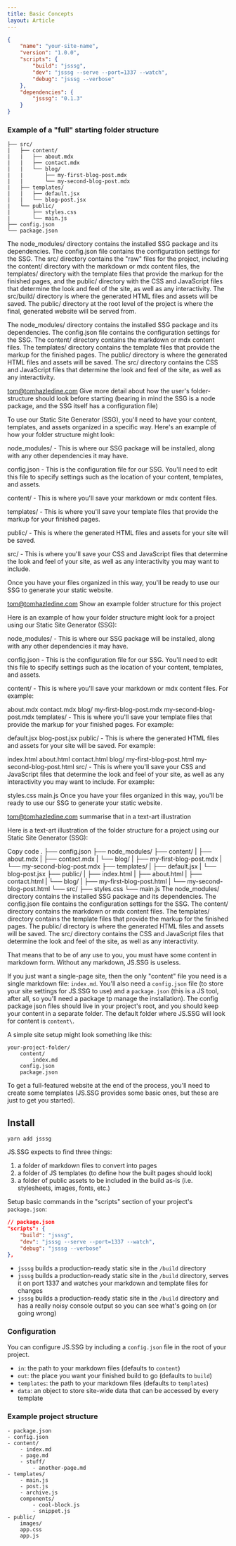 ```yaml
---
title: Basic Concepts
layout: Article
---
```


```json
{
    "name": "your-site-name",
    "version": "1.0.0",
    "scripts": {
        "build": "jsssg",
        "dev": "jsssg --serve --port=1337 --watch",
        "debug": "jsssg --verbose"
    },
    "dependencies": {
        "jsssg": "0.1.3"
    }
}
```

### Example of a "full" starting folder structure

```
├── src/
|   ├── content/
|   |   ├── about.mdx
|   |   ├── contact.mdx
|   |   └── blog/
|   |       ├── my-first-blog-post.mdx
|   |       └── my-second-blog-post.mdx
|   ├── templates/
|   |   ├── default.jsx
|   |   └── blog-post.jsx
|   └── public/
|       ├── styles.css
|       └── main.js
├── config.json
└── package.json
```

The node_modules/ directory contains the installed SSG package and its dependencies. The config.json file contains the configuration settings for the SSG. The src/ directory contains the "raw" files for the project, including the content/ directory with the markdown or mdx content files, the templates/ directory with the template files that provide the markup for the finished pages, and the public/ directory with the CSS and JavaScript files that determine the look and feel of the site, as well as any interactivity. The src/build/ directory is where the generated HTML files and assets will be saved. The public/ directory at the root level of the project is where the final, generated website will be served from.

The node_modules/ directory contains the installed SSG package and its dependencies. The config.json file contains the configuration settings for the SSG. The content/ directory contains the markdown or mdx content files. The templates/ directory contains the template files that provide the markup for the finished pages. The public/ directory is where the generated HTML files and assets will be saved. The src/ directory contains the CSS and JavaScript files that determine the look and feel of the site, as well as any interactivity.

tom@tomhazledine.com
Give more detail about how the user's folder-structure should look before starting (bearing in mind the SSG is a node package, and the SSG itself has a configuration file)

To use our Static Site Generator (SSG), you'll need to have your content, templates, and assets organized in a specific way. Here's an example of how your folder structure might look:

node_modules/ - This is where our SSG package will be installed, along with any other dependencies it may have.

config.json - This is the configuration file for our SSG. You'll need to edit this file to specify settings such as the location of your content, templates, and assets.

content/ - This is where you'll save your markdown or mdx content files.

templates/ - This is where you'll save your template files that provide the markup for your finished pages.

public/ - This is where the generated HTML files and assets for your site will be saved.

src/ - This is where you'll save your CSS and JavaScript files that determine the look and feel of your site, as well as any interactivity you may want to include.

Once you have your files organized in this way, you'll be ready to use our SSG to generate your static website.

tom@tomhazledine.com
Show an example folder structure for this project

Here is an example of how your folder structure might look for a project using our Static Site Generator (SSG):

node_modules/ - This is where our SSG package will be installed, along with any other dependencies it may have.

config.json - This is the configuration file for our SSG. You'll need to edit this file to specify settings such as the location of your content, templates, and assets.

content/ - This is where you'll save your markdown or mdx content files. For example:

about.mdx
contact.mdx
blog/
my-first-blog-post.mdx
my-second-blog-post.mdx
templates/ - This is where you'll save your template files that provide the markup for your finished pages. For example:

default.jsx
blog-post.jsx
public/ - This is where the generated HTML files and assets for your site will be saved. For example:

index.html
about.html
contact.html
blog/
my-first-blog-post.html
my-second-blog-post.html
src/ - This is where you'll save your CSS and JavaScript files that determine the look and feel of your site, as well as any interactivity you may want to include. For example:

styles.css
main.js
Once you have your files organized in this way, you'll be ready to use our SSG to generate your static website.

tom@tomhazledine.com
summarise that in a text-art illustration

Here is a text-art illustration of the folder structure for a project using our Static Site Generator (SSG):

Copy code
.
├── config.json
├── node_modules/
├── content/
| ├── about.mdx
| ├── contact.mdx
| └── blog/
| ├── my-first-blog-post.mdx
| └── my-second-blog-post.mdx
├── templates/
| ├── default.jsx
| └── blog-post.jsx
├── public/
| ├── index.html
| ├── about.html
| ├── contact.html
| └── blog/
| ├── my-first-blog-post.html
| └── my-second-blog-post.html
└── src/
├── styles.css
└── main.js
The node_modules/ directory contains the installed SSG package and its dependencies. The config.json file contains the configuration settings for the SSG. The content/ directory contains the markdown or mdx content files. The templates/ directory contains the template files that provide the markup for the finished pages. The public/ directory is where the generated HTML files and assets will be saved. The src/ directory contains the CSS and JavaScript files that determine the look and feel of the site, as well as any interactivity.

That means that to be of any use to you, you must have some content in markdown form. Without any markdown, JS.SSG is useless.

If you just want a single-page site, then the only "content" file you need is a single markdown file: `index.md`. You'll also need a `config.json` file (to store your site settings for JS.SSG to use) and a `package.json` (this is a JS tool, after all, so you'll need a package tp manage the installation). The config package json files should live in your project's root, and you should keep your content in a separate folder. The default folder where JS.SSG will look for content is `content\`.

A simple site setup might look something like this:

```
your-project-folder/
    content/
        index.md
    config.json
    package.json
```

To get a full-featured website at the end of the process, you'll need to create some templates (JS.SSG provides some basic ones, but these are just to get you started).

## Install

```
yarn add jsssg
```

JS.SSG expects to find three things:

1. a folder of markdown files to convert into pages
2. a folder of JS templates (to define how the built pages should look)
3. a folder of public assets to be included in the build as-is (i.e. stylesheets, images, fonts, etc.)

Setup basic commands in the "scripts" section of your project's `package.json`:

```json
// package.json
"scripts": {
    "build": "jsssg",
    "dev": "jsssg --serve --port=1337 --watch",
    "debug": "jsssg --verbose"
},
```

-   `jsssg` builds a production-ready static site in the `/build` directory
-   `jsssg` builds a production-ready static site in the `/build` directory, serves it on port 1337 and watches your markdown and template files for changes
-   `jsssg` builds a production-ready static site in the `/build` directory and has a really noisy console output so you can see what's going on (or going wrong)

### Configuration

You can configure JS.SSG by including a `config.json` file in the root of your project.

-   `in`: the path to your markdown files (defaults to `content`)
-   `out`: the place you want your finished build to go (defaults to `build`)
-   `templates`: the path to your markdown files (defaults to `templates`)
-   `data`: an object to store site-wide data that can be accessed by every template

### Example project structure

```
- package.json
- config.json
- content/
    - index.md
    - page.md
    - stuff/
        - another-page.md
- templates/
    - main.js
    - post.js
    - archive.js
    components/
        - cool-block.js
        - snippet.js
- public/
    images/
    app.css
    app.js
```

